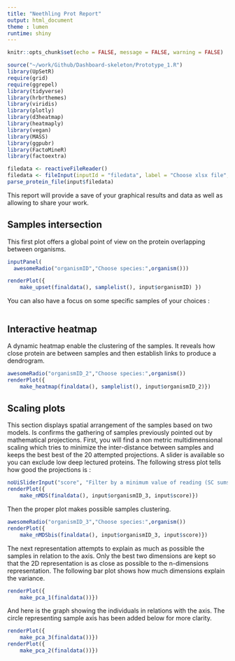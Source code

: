 ```yaml
---
title: "Neethling Prot Report"
output: html_document
theme : lumen
runtime: shiny
---
```


```r
knitr::opts_chunk$set(echo = FALSE, message = FALSE, warning = FALSE)
```

```r
source("~/work/Github/Dashboard-skeleton/Prototype_1.R")
library(UpSetR)
require(grid)
require(ggrepel)
library(tidyverse)
library(hrbrthemes)
library(viridis)
library(plotly)
library(d3heatmap)
library(heatmaply)
library(vegan)
library(MASS)
library(ggpubr)
library(FactoMineR)
library(factoextra)

filedata <- reactiveFileReader()
filedata <- fileInput(inputId = "filedata", label = "Choose xlsx file", accept = c(".xlsx"), file.path())
parse_protein_file(input$filedata)

```

This report will provide a save of your graphical results and data as well as allowing to share your work.

## Samples intersection

This first plot offers a global point of view on the protein overlapping between organisms.

```r

inputPanel(
  awesomeRadio("organismID","Choose species:",organism()))

```

```r
renderPlot({
    make_upset(finaldata(), samplelist(), input$organismID) })
```


You can also have a focus on some specific samples of your choices :
```r

```

## Interactive heatmap

A dynamic heatmap enable the clustering of the samples. It reveals how close protein are between samples and then establish links to produce a dendrogram.

```r

awesomeRadio("organismID_2","Choose species:",organism())
renderPlot({
    make_heatmap(finaldata(), samplelist(), input$organismID_2)})
```

## Scaling plots

This section displays spatial arrangement of the samples based on two  models. Is confirms the gathering of samples previously pointed out by mathematical projections.
First, you will find a non metric multidimensional scaling which tries to minimize the inter-distance between samples and keeps the best best of the 20 attempted projections. A slider is available so you can exclude low deep lectured proteins. The following stress plot tells how good the projections is :

```r


noUiSliderInput("score", "Filter by a minimum value of reading (SC sums in a column)", 15, 5000, 100)
renderPlot({
    make_nMDS(finaldata(), input$organismID_3, input$score)})
```

Then the proper plot makes possible samples clustering.

```r

awesomeRadio("organismID_3","Choose species:",organism())
renderPlot({
    make_nMDSbis(finaldata(), input$organismID_3, input$score)})
```

The next representation attempts to explain as much as possible the samples in relation to the axis. Only the best two dimensions are kept so that the 2D representation is as close as possible to the n-dimensions representation. The following bar plot shows how much dimensions explain the variance.

```r


renderPlot({
    make_pca_1(finaldata())})
```

And here is the graph showing the individuals in relations with the axis. The circle representing sample axis has been added below for more clarity.
```r
renderPlot({
    make_pca_3(finaldata())})
renderPlot({
    make_pca_2(finaldata())})
```

